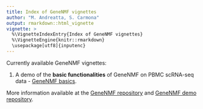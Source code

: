```yaml
---
title: Index of GeneNMF vignettes
author: "M. Andreatta, S. Carmona"
output: rmarkdown::html_vignette
vignette: >
  %\VignetteIndexEntry{Index of GeneNMF vignettes}
  %\VignetteEngine{knitr::rmarkdown}
  \usepackage[utf8]{inputenc}
---
```


Currently available GeneNMF vignettes:

1. A demo of the **basic functionalities** of GeneNMF on PBMC scRNA-seq data - [GeneNMF basics](https://carmonalab.github.io/GeneNMF.demo/NMF_demo_PBMC.html).

More information available at the [GeneNMF repository](https://github.com/carmonalab/GeneNMF) and [GeneNMF demo repository](https://github.com/carmonalab/GeneNMF.demo).

